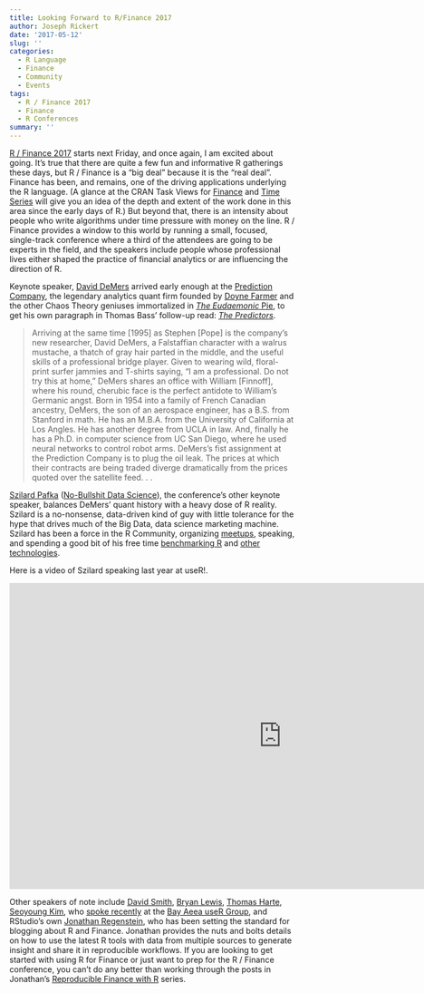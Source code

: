 ```yaml
---
title: Looking Forward to R/Finance 2017
author: Joseph Rickert
date: '2017-05-12'
slug: ''
categories: 
  - R Language
  - Finance
  - Community
  - Events
tags: 
  - R / Finance 2017
  - Finance
  - R Conferences
summary: ''
---
```


[R / Finance 2017](http://www.rinfinance.com/) starts next Friday, and once again, I am excited about going. It's true that there are quite a few fun and informative R gatherings these days, but R / Finance is a "big deal" because it is the "real deal". Finance has been, and remains, one of the driving applications underlying the R language. (A glance at the CRAN Task Views for [Finance](https://cran.r-project.org/web/views/Finance.html) and [Time Series](https://cran.r-project.org/web/views/TimeSeries.html) will give you an idea of the depth and extent of the work done in this area since the early days of R.) But beyond that, there is an intensity about people who write algorithms under time pressure with money on the line. R / Finance provides a window to this world by running a small, focused, single-track conference where a third of the attendees are going to be experts in the field, and the speakers include people whose professional lives either shaped the practice of financial analytics or are influencing the direction of R.

Keynote speaker, [David DeMers](https://www.linkedin.com/in/david-demers-3093a/) arrived early enough at the [Prediction Company](http://www.predict.com/), the legendary analytics quant firm founded by [Doyne Farmer](http://tuvalu.santafe.edu/~jdf/About%20Me.html) and the other Chaos Theory geniuses immortalized in [*The Eudaemonic* Pie](https://www.amazon.com/Eudaemonic-Pie-Thomas-Bass-ebook/dp/B06XGM7K64/ref=sr_1_1?ie=UTF8&qid=1494364195&sr=8-1&keywords=eudaemonic+pie), to get his own paragraph in Thomas Bass' follow-up read: [*The Predictors*](https://www.amazon.com/Predictors-Maverick-Physicists-Theory-Fortune/dp/0805057579/ref=sr_1_1?ie=UTF8&qid=1494364439&sr=8-1&keywords=The+predictors).

> Arriving at the same time [1995] as Stephen [Pope] is the company's new researcher, David DeMers, a Falstaffian character with a walrus mustache, a thatch of gray hair parted in the middle, and the useful skills of a professional bridge player. Given to wearing wild, floral-print surfer jammies and T-shirts saying, "I am a professional. Do not try this at home," DeMers shares an office with William [Finnoff], where his round, cherubic face is the perfect antidote to William's Germanic angst. Born in 1954 into a family of French Canadian ancestry, DeMers, the son of an aerospace engineer, has a B.S. from Stanford in math. He has an M.B.A. from the University of California at Los Angles. He has another degree from UCLA in law. And, finally he has a Ph.D. in computer science from UC San Diego, where he used neural networks to control robot arms.
  DeMers's fist assignment at the Prediction Company is to plug the oil leak. The prices at which their contracts are being traded diverge dramatically from the prices quoted over the satellite feed. . .
  
[Szilard Pafka](https://github.com/szilard) ([No-Bullshit Data Science](https://speakerdeck.com/szilard/machine-learning-meetup-febr-2017)), the conference's other keynote speaker, balances DeMers' quant history with a heavy dose of R reality. Szilard is a no-nonsense, data-driven kind of guy with little tolerance for the hype that drives much of the Big Data, data science marketing machine. Szilard has been a force in the R Community, organizing [meetups](https://www.meetup.com/Data-Science-Los-Angeles/), speaking, and spending a good bit of his free time [benchmarking R](http://datascience.la/benchmarking-random-forest-implementations/) and [other technologies](https://github.com/szilard/benchm-ml).

Here is a video of Szilard speaking last year at useR!.

<iframe src="https://channel9.msdn.com/Events/useR-international-R-User-conference/useR2016/Size-of-Datasets-for-Analytics-and-Implications-for-R/player" width="960" height="540" allowFullScreen frameBorder="0"></iframe>

Other speakers of note include [David Smith](https://channel9.msdn.com/events/useR-international-R-User-conference/useR2016/R-at-Microsoft), [Bryan Lewis](https://www.youtube.com/watch?v=PM7O6EGakKY&feature=youtu.be), [Thomas Harte](https://www.linkedin.com/in/thomas-harte-415a3413/), [Seoyoung Kim](https://www.scu.edu/business/finance/faculty/kim/), who [spoke recently](https://github.com/joseph-rickert/BARUG/blob/master/skim_BARUG_20170411.pdf) at the [Bay Aeea useR Group](https://www.meetup.com/R-Users/), and RStudio's own [Jonathan Regenstein](https://www.linkedin.com/in/regregenstein/), who has been setting the standard for blogging about R and Finance. Jonathan provides the nuts and bolts details on how to use the latest R tools with data from multiple sources to generate insight and share it in reproducible workflows. If you are looking to get started with using R for Finance or just want to prep for the R  / Finance conference, you can't do any better than working through the posts in Jonathan's [Reproducible Finance with R](https://rviews.rstudio.com/categories/reproducible-finance-with-r/) series.
